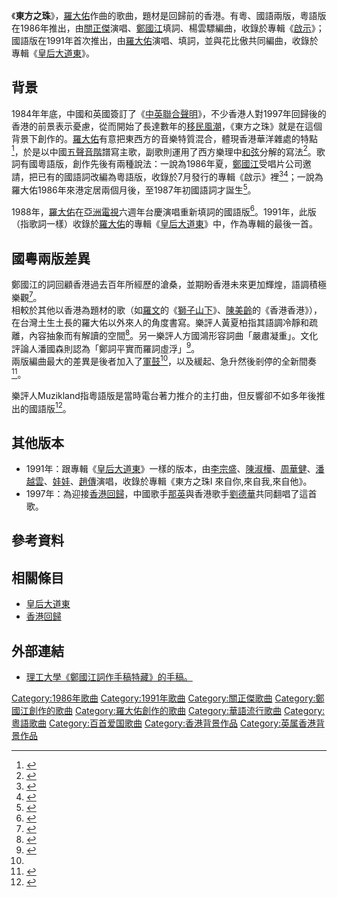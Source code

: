 {{Otheruses|other=與'''東方之珠'''同名的其他主題|東方之珠}}
《'''東方之珠'''》，[[羅大佑|羅大佑]]作曲的歌曲，題材是回歸前的香港。有粵、國語兩版，粵語版在1986年推出，由[[關正傑|關正傑]]演唱、[[鄭國江|鄭國江]]填詞、楊雲驃編曲，收錄於專輯《[[啟示|啟示]]》；國語版在1991年首次推出，由[[羅大佑|羅大佑]]演唱、填詞，並與花比傲共同編曲，收錄於專輯《[[皇后大道東|皇后大道東]]》。
{{Infobox song
| Album = [[啟示|啟示]]
| Type           =song
| Artist         = [[關正傑|關正傑]]
| Genre          = [[粵語流行音樂|粵語流行音樂]]
| Name=
|Composer= [[羅大佑|羅大佑]]
| lyricist= [[鄭國江|鄭國江]]
|Arranger= 楊雲驃
| producer = 楊雲驃
|label=[[百代唱片|百代唱片]]
|Released =1986年
|Length ={{Duration|m=03|s=38}}
}}
{{Infobox song
| Album = [[皇后大道東|皇后大道東]]
| Type           =song
| Artist         = [[羅大佑|羅大佑]]
| Genre          = [[華語流行音樂|華語流行音樂]]
| Name=
|Composer= [[羅大佑|羅大佑]]
| lyricist= [[羅大佑|羅大佑]]
|Arranger= [[羅大佑|羅大佑]]、花比傲
| studio     =R&B Studio
| producer = [[羅大佑|羅大佑]]
|Released =1991年
|  Label       = [[滾石唱片_(香港)|音樂工廠]]
|Length ={{Duration|m=04|s=17}}
}}
==背景==
{{Quote box
|quote=珍珠總有褪色一天，但東方之珠，則永遠是東方之珠——因為她早已下定決心，不容許自己的容顏蒼老過我們身上的膚色。<ref name="皇">{{Cite AV media notes |title=皇后大道東 |artist= |year=1991 |notestitle= |url= |accessdate= |first= |last= |authorlink= |first2= |last2= |authorlink2= |page= |pages= |type=CD |publisher=滾石唱片 |id=RD-1138 |location=香港 |ref=}}</ref>|source=—專輯《皇后大道東》的介紹文案
|align = left
|width = 250px
|bgcolor = #DCDCDC
}}
1984年年底，中國和英國簽訂了《[[中英聯合聲明|中英聯合聲明]]》，不少香港人對1997年回歸後的香港的前景表示憂慮，從而開始了長達數年的[[香港移民潮|移民風潮]]，《東方之珠》就是在這個背景下創作的。[[羅大佑|羅大佑]]有意把東西方的音樂特質混合，體現香港華洋雜處的特點<ref>{{Cite news|url=http://magazine.sina.com/bg/xinminweekly/2009027/2009-07-13/ba73853.html|title=羅大佑的「昨日遺書」|author=|date=2009-07-08|work=新民週刊|publisher=|accessdate=|language=|format=|archive-date=2019-08-04|archive-url=https://web.archive.org/web/20190804051124/http://magazine.sina.com/bg/xinminweekly/2009027/2009-07-13/ba73853.html|dead-url=no}}</ref>，於是以中國[[五聲音階|五聲音階]]譜寫主歌，副歌則運用了西方樂理中[[和弦|和弦]]分解的寫法<ref>{{Cite news|url=http://ent.sina.com.cn/p/i/2002-12-11/0745118560.html|title=圍爐音樂晚會在即 金兆鈞羅大佑把酒論歌|author=|date=2002-12-11|work=北京青年報|publisher=|accessdate=|language=|format=|archive-date=2020-10-14|archive-url=https://web.archive.org/web/20201014133650/http://ent.sina.com.cn/p/i/2002-12-11/0745118560.html|dead-url=no}}</ref>。歌詞有國粵語版，創作先後有兩種說法：一說為1986年夏，[[鄭國江|鄭國江]]受唱片公司邀請，把已有的國語詞改編為粵語版，收錄於7月發行的專輯《啟示》裡<ref NAME="鄭">{{cite AV media |people=鄭國江、李慧中（訪問） |date=2019-06-19 |title=香港理工大學圖書館的《鄭國江詞作手稿特藏》收藏了你創作的歌詞數碼影像。請問手稿影像是否正式呈交的最後版本？ |trans-title= |medium= |language=zh-yue |url=https://dc.lib.polyu.edu.hk/concern/works/6q182k59d?locale=en#tab-col2-first |access-date= |archive-url=https://web.archive.org/web/20201014133658/https://dc.lib.polyu.edu.hk/concern/works/6q182k59d?locale=en#tab-col2-first |archive-date=2020-10-14 |format= |time= |location=HK |publisher=香港理工大學 |id= |isbn= |oclc= |quote= |ref= |dead-url=no }}</ref><ref>{{Cite book|title=歌曲中的香港歲月|last=|first=|publisher=次文化堂|year=2009|isbn=9789629922115|location=HK|pages=280-304|editor=[[馮應謙|馮應謙]]|work=歌潮．汐韻|chapter=|authorlink=鄭國江}}</ref>；一說為羅大佑1986年來港定居兩個月後，至1987年初國語詞才誕生<ref NAME="rthk2">{{cite AV media |people=羅大佑 |date=2017-03-02 |title=時代的記錄 鏗鏘集：第四集「時代的記錄－鏗鏘集」《鏗鏘集》1991年《香港，我的愛人》1995年《人在屋簷下》 |trans-title= |medium=電視節目 |language=zh-yue |url=https://www.youtube.com/watch?v=wVxpSgK1-XA |access-date= |archive-url=https://web.archive.org/web/20200704173953/https://www.youtube.com/watch?v=wVxpSgK1-XA |archive-date=2020-07-04 |format= |time= |location=HK |publisher=RTHK |id= |isbn= |oclc= |quote= |ref= |dead-url=no }}</ref>。

1988年，[[羅大佑|羅大佑]]在[[亞洲電視|亞洲電視]]六週年台慶演唱重新填詞的國語版<ref NAME="atv">{{cite AV media |people=羅大佑 |date=1988-09-12 |title=1988 亞洲電視六週年台慶 - 齊創新紀元 |trans-title= |medium=電視節目 |language=zh-yue|url=https://youtube/JLbPFgAQbKE?list=PLZDwfIerdFF0ZL3sjQ8bvJRPPRsldJ_s4&t=1491 |access-date= |archive-url= |archive-date= |format= |time=|location=HK|publisher= ATV 亞視數碼媒體 |id= |isbn= |oclc= |quote= |ref= }}</ref>。1991年，此版（指歌詞一樣）收錄於[[羅大佑|羅大佑]]的專輯《[[皇后大道東_(專輯)|皇后大道東]]》中，作為專輯的最後一首。

==國粵兩版差異==
{{Quote box
|quote=香港是一百五十年前被割出去的，交給繼母領養，那時有一紙承諾。然後今天說時間到了，要拿回去，於是又有新的承諾。<ref>{{Cite journal|title=政治流行曲：從台灣唱到香港 專訪羅大佑|author=方蘇|url=|journal=[[九十年代_(雜誌)|九十年代 (雜誌)]]|issue=257|doi=|others=|year=1991|volume=|page=67|pmid=}}</ref>|source=—羅大佑受訪時對國語版歌詞中「諾言」的解釋。
|align = left
|width = 250px
|bgcolor = #DCDCDC
}}
鄭國江的詞回顧香港過去百年所經歷的滄桑，並期盼香港未來更加輝煌，語調積極樂觀<ref name="柏">{{Cite book|title=漫遊八十年代：聽廣東歌的好日子|last=黃夏柏|first=|publisher=非凡出版|year=2017|isbn=9789888463138|location=香港|pages=135}}</ref>。<br>
相較於其他以香港為題材的歌（如[[羅文|羅文]]的《[[獅子山下_(歌曲)|獅子山下]]》、[[陳美齡|陳美齡]]的《香港香港》），在台灣土生土長的羅大佑以外來人的角度書寫。樂評人黃夏柏指其語調冷靜和疏離，內容抽象而有解讀的空間<ref>{{Cite book|edition=Di yi ban|title=Liang an san di yao gun ji yuan chuang yin yue shang xi|url=https://www.worldcat.org/oclc/929387830|location=[Xianggang]|isbn=978-988-13560-9-3|oclc=929387830|last=Fang, Guohong,|last2=方國鴻,}}</ref>。另一樂評人方國鴻形容詞曲「嚴肅凝重」。文化評論人潘國森則認為「鄭詞平實而羅詞虛浮」<ref>{{Cite book|title=Ming he ji|url=https://www.worldcat.org/oclc/979999518|location=Xianggang|isbn=978-988-8316-80-9|oclc=979999518|last=Pan, Guosen,|last2=潘國森,}}</ref>。<br>
兩版編曲最大的差異是後者加入了[[小鼓|軍鼓]]<ref name="柏"/>，以及緩起、急升然後剎停的全新間奏<ref>{{Cite news|url=https://www.hkcd.com/content/2016-04/25/content_997410.html|title=花比傲逝世三周年他們都給他寫了一封信|author=|date=2016-04-24|work=香港商報|publisher=|accessdate=|language=|format=|archive-date=2020-07-06|archive-url=https://web.archive.org/web/20200706015057/https://www.hkcd.com/content/2016-04/25/content_997410.html|dead-url=no}}</ref>。

樂評人Muzikland指粵語版是當時電台著力推介的主打曲，但反響卻不如多年後推出的國語版<ref>{{Cite book|title=香港流行音樂專輯101．第三部（1990-1999）|author=Muzikland|publisher=非凡出版|year=2020-12-21|isbn=2248800000723|location=|pages=46-53}}</ref>。

==其他版本==
*1991年：跟專輯《[[皇后大道東|皇后大道東]]》一樣的版本，由[[李宗盛|李宗盛]]、[[陳淑樺|陳淑樺]]、[[周華健|周華健]]、[[潘越雲|潘越雲]]、[[娃娃|娃娃]]、[[趙傳|趙傳]]演唱，收錄於專輯《東方之珠I 來自你,來自我,來自他》。
*1997年：為迎接[[香港回歸|香港回歸]]，中國歌手[[那英|那英]]與香港歌手[[劉德華|劉德華]]共同翻唱了這首歌。

==參考資料==
{{reflist}}

==相關條目==
*[[皇后大道東_(歌曲)|皇后大道東]]
*[[香港回歸|香港回歸]]

==外部連結==
*[https://dc.lib.polyu.edu.hk/concern/works/w08929935?locale=en#?c=0&m=0&s=0&cv=0&xywh=-1765%2C0%2C6009%2C3506 理工大學《鄭國江詞作手稿特藏》的手稿。] {{Wayback|url=https://dc.lib.polyu.edu.hk/concern/works/w08929935?locale=en#?c=0&m=0&s=0&cv=0&xywh=-1765%2C0%2C6009%2C3506 |date=20201014133708 }}

{{放歌九十年|cat|D東}}
{{中宣部推薦100首愛國歌曲}}

[[Category:1986年歌曲|Category:1986年歌曲]]
[[Category:1991年歌曲|Category:1991年歌曲]]
[[Category:關正傑歌曲|Category:關正傑歌曲]]
[[Category:鄭國江創作的歌曲|Category:鄭國江創作的歌曲]]
[[Category:羅大佑創作的歌曲|Category:羅大佑創作的歌曲]]
[[Category:華語流行歌曲|Category:華語流行歌曲]]
[[Category:粵語歌曲|Category:粵語歌曲]]
[[Category:百首爱国歌曲|Category:百首爱国歌曲]]
[[Category:香港背景作品|Category:香港背景作品]]
[[Category:英属香港背景作品|Category:英属香港背景作品]]